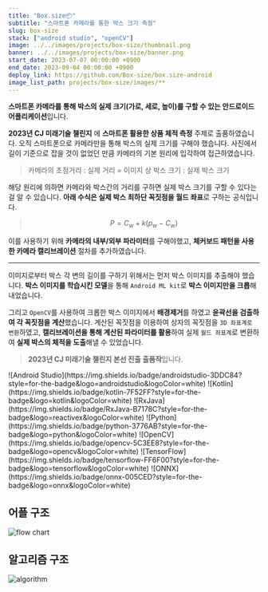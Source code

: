 ```yaml
---
title: "Box.size📦"
subtitle: "스마트폰 카메라를 통한 박스 크기 측정"
slug: box-size
stack: ["android studio", "openCV"]
image: ../../images/projects/box-size/thumbnail.png
banner: ../../images/projects/box-size/banner.png
start_date: 2023-07-07 00:00:00 +0900
end_date: 2023-09-04 00:00:00 +0900
deploy_link: https://github.com/Box-size/box.size-android
image_list_path: projects/box-size/images/**
---
```



**스마트폰 카메라를 통해 박스의 실제 크기(가로, 세로, 높이)를 구할 수 있는 안드로이드 어플리케이션**입니다.

**2023년 CJ 미래기술 챌린지** 에 **스마트폰 활용한 상품 체적 측정** 주제로 출품하였습니다. 오직 스마트폰으로 카메라만을 통해 박스의 실제 크기를 구해야 했습니다. 사진에서 길이 기준으로 잡을 것이 없었던 만큼 카메라의 기본 원리에 입각하여 접근하였습니다.

> 카메라의 초점거리 : 실제 거리 = 이미지 상 박스 크기 : 실제 박스 크기

해당 원리에 의하면 카메라와 박스간의 거리를 구하면 실제 박스 크기를 구할 수 있다는 걸 알 수 있습니다. **아래 수식은 실제 박스 최하단 꼭짓점을 월드 좌표**로 구하는 공식입니다.

> $$
P = C_w + k(p_w - C_w)
$$

이를 사용하기 위해 **카메라의 내부/외부 파라미터**를 구해야했고, **체커보드 패턴을 사용한 카메라 캘리브레이션** 절차를 추가하였습니다.

---

이미지로부터 박스 각 변의 길이를 구하기 위해서는 먼저 박스 이미지를 추출해야 했습니다. **박스 이미지를 학습시킨 모델**을 통해 `Android ML kit`로 **박스 이미지만을 크롭**해내었습니다.

그리고 `OpenCV`를 사용하여 크롭한 박스 이미지에서 **배경제거**를 하였고 **윤곽선을 검출하여 각 꼭짓점을 계산**했습니다. 계산된 꼭짓점을 이용하여 상자의 꼭짓점을 `3D 좌표계로 변환`하였고, **캘리브레이션을 통해 계산된 파라미터를 활용**하여 실제 `월드 좌표계`로 변환하여 **실제 박스의 체적을 도출**해낼 수 있었습니다.

> **2023년 CJ 미래기술 챌린지 본선 진출 출품작**입니다.

<Stacks>
  ![Android Studio](https://img.shields.io/badge/androidstudio-3DDC84?style=for-the-badge&logo=androidstudio&logoColor=white)
  ![Kotlin](https://img.shields.io/badge/kotlin-7F52FF?style=for-the-badge&logo=kotlin&logoColor=white)
  ![RxJava](https://img.shields.io/badge/RxJava-B7178C?style=for-the-badge&logo=reactivex&logoColor=white)
  ![Python](https://img.shields.io/badge/python-3776AB?style=for-the-badge&logo=python&logoColor=white)
  ![OpenCV](https://img.shields.io/badge/opencv-5C3EE8?style=for-the-badge&logo=opencv&logoColor=white)
  ![TensorFlow](https://img.shields.io/badge/tensorflow-FF6F00?style=for-the-badge&logo=tensorflow&logoColor=white)
  ![ONNX](https://img.shields.io/badge/onnx-005CED?style=for-the-badge&logo=onnx&logoColor=white)
</Stacks>

## 어플 구조

![flow chart](../../images/projects/box-size/flow-chart.png)

## 알고리즘 구조

![algorithm](../../images/projects/box-size/algorithm.png)

<MemberContainer>
  <MemberGrid members={[
    {
      imageSrc: 'https://github.com/ssigner.png',
      link: 'https://github.com/ssigner',
      name: '김종훈(팀장)',
      description: '캘리브레이션 / 거리 계산 알고리즘 개발'
    },
    {
      imageSrc: 'https://github.com/jagaldol.png',
      link: 'https://github.com/jagaldol',
      name: '안혜준',
      description: '인공지능 및 꼭짓점 검출 알고리즘 개발'
    },
    {
      imageSrc: 'https://github.com/gogumac.png',
      link: 'https://github.com/gogumac',
      name: '김유빈',
      description: 'ML kit 객체 인식 및 어플 기능 개발'
    },
    {
      imageSrc: 'https://github.com/jihoon5916.png',
      link: 'https://github.com/jihoon5916',
      name: '김지훈',
      description: '알고리즘 개발'
    },
  ]} />
</MemberContainer>